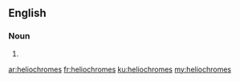 ==English==

===Noun===
{{head|en|plural}}

# {{plural of|heliochrome|lang=en}}

[[ar:heliochromes]]
[[fr:heliochromes]]
[[ku:heliochromes]]
[[my:heliochromes]]